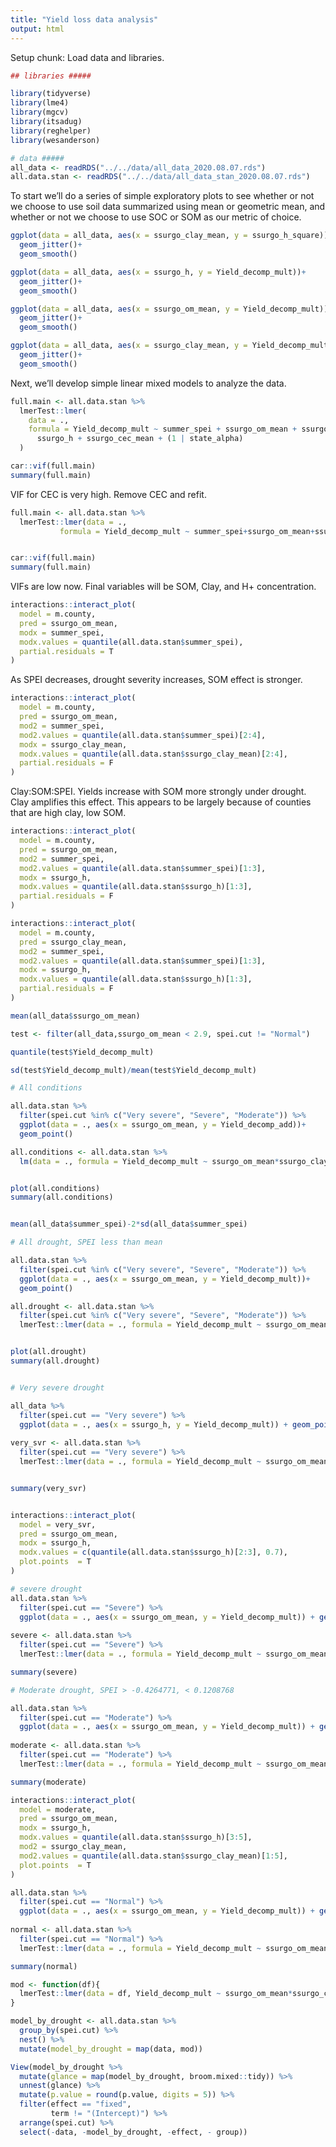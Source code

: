 ```yaml
---
title: "Yield loss data analysis"
output: html
---
```



Setup chunk: Load data and libraries. 

```r
## libraries #####

library(tidyverse)
library(lme4)
library(mgcv)
library(itsadug)
library(reghelper)
library(wesanderson)

# data #####
all_data <- readRDS("../../data/all_data_2020.08.07.rds")
all.data.stan <- readRDS("../../data/all_data_stan_2020.08.07.rds")

```

To start we'll do a series of simple exploratory plots to see whether or not we choose to use soil data summarized using mean or geometric mean, and whether or not we choose to use SOC or SOM as our metric of choice. 

```r

ggplot(data = all_data, aes(x = ssurgo_clay_mean, y = ssurgo_h_square))+
  geom_jitter()+
  geom_smooth()

ggplot(data = all_data, aes(x = ssurgo_h, y = Yield_decomp_mult))+
  geom_jitter()+
  geom_smooth()

ggplot(data = all_data, aes(x = ssurgo_om_mean, y = Yield_decomp_mult))+
  geom_jitter()+
  geom_smooth()

ggplot(data = all_data, aes(x = ssurgo_clay_mean, y = Yield_decomp_mult))+
  geom_jitter()+
  geom_smooth()
```
Next, we'll develop simple linear mixed models to analyze the data. 

```r
full.main <- all.data.stan %>%
  lmerTest::lmer(
    data = .,
    formula = Yield_decomp_mult ~ summer_spei + ssurgo_om_mean + ssurgo_clay_mean +
      ssurgo_h + ssurgo_cec_mean + (1 | state_alpha)
  )

car::vif(full.main)
summary(full.main)

```
VIF for CEC is very high. Remove CEC and refit. 

```r

full.main <- all.data.stan %>%
  lmerTest::lmer(data = ., 
           formula = Yield_decomp_mult ~ summer_spei+ssurgo_om_mean+ssurgo_clay_mean+ssurgo_h+(1|state_alpha))


car::vif(full.main)
summary(full.main)

```

VIFs are low now. Final variables will be SOM, Clay, and H+ concentration. 



```r

interactions::interact_plot(
  model = m.county,
  pred = ssurgo_om_mean,
  modx = summer_spei,
  modx.values = quantile(all.data.stan$summer_spei),
  partial.residuals = T
)
```


As SPEI decreases, drought severity increases, SOM effect is stronger. 

```r

interactions::interact_plot(
  model = m.county,
  pred = ssurgo_om_mean,
  mod2 = summer_spei,
  mod2.values = quantile(all.data.stan$summer_spei)[2:4],
  modx = ssurgo_clay_mean,
  modx.values = quantile(all.data.stan$ssurgo_clay_mean)[2:4],
  partial.residuals = F
)
```
Clay:SOM:SPEI. Yields increase with SOM more strongly under drought. Clay amplifies this effect. This appears to be largely because of counties that are high clay, low SOM. 

```r

interactions::interact_plot(
  model = m.county,
  pred = ssurgo_om_mean,
  mod2 = summer_spei,
  mod2.values = quantile(all.data.stan$summer_spei)[1:3],
  modx = ssurgo_h,
  modx.values = quantile(all.data.stan$ssurgo_h)[1:3],
  partial.residuals = F
)
```

```r

interactions::interact_plot(
  model = m.county,
  pred = ssurgo_clay_mean,
  mod2 = summer_spei,
  mod2.values = quantile(all.data.stan$summer_spei)[1:3],
  modx = ssurgo_h,
  modx.values = quantile(all.data.stan$ssurgo_h)[1:3],
  partial.residuals = F
)
```

```r
mean(all_data$ssurgo_om_mean)

test <- filter(all_data,ssurgo_om_mean < 2.9, spei.cut != "Normal")

quantile(test$Yield_decomp_mult)

sd(test$Yield_decomp_mult)/mean(test$Yield_decomp_mult)

```

```r
# All conditions

all.data.stan %>%
  filter(spei.cut %in% c("Very severe", "Severe", "Moderate")) %>%
  ggplot(data = ., aes(x = ssurgo_om_mean, y = Yield_decomp_add))+ 
  geom_point()

all.conditions <- all.data.stan %>%
  lm(data = ., formula = Yield_decomp_mult ~ ssurgo_om_mean*ssurgo_clay_mean*ssurgo_h)


plot(all.conditions)
summary(all.conditions)


mean(all_data$summer_spei)-2*sd(all_data$summer_spei)
```


```r
# All drought, SPEI less than mean

all.data.stan %>%
  filter(spei.cut %in% c("Very severe", "Severe", "Moderate")) %>%
  ggplot(data = ., aes(x = ssurgo_om_mean, y = Yield_decomp_mult))+ 
  geom_point()

all.drought <- all.data.stan %>%
  filter(spei.cut %in% c("Very severe", "Severe", "Moderate")) %>%
  lmerTest::lmer(data = ., formula = Yield_decomp_mult ~ ssurgo_om_mean*ssurgo_clay_mean*ssurgo_h+(1|state_alpha))


plot(all.drought)
summary(all.drought)



```

```r

# Very severe drought

all_data %>%
  filter(spei.cut == "Very severe") %>%
  ggplot(data = ., aes(x = ssurgo_h, y = Yield_decomp_mult)) + geom_point() 
  
very_svr <- all.data.stan %>%
  filter(spei.cut == "Very severe") %>%
  lmerTest::lmer(data = ., formula = Yield_decomp_mult ~ ssurgo_om_mean*ssurgo_clay_mean*ssurgo_h+(1|state_alpha))


summary(very_svr)


interactions::interact_plot(
  model = very_svr,
  pred = ssurgo_om_mean,
  modx = ssurgo_h,
  modx.values = c(quantile(all.data.stan$ssurgo_h)[2:3], 0.7),
  plot.points  = T
)


```

```r
# severe drought
all.data.stan %>%
  filter(spei.cut == "Severe") %>%
  ggplot(data = ., aes(x = ssurgo_om_mean, y = Yield_decomp_mult)) + geom_point() 
  
severe <- all.data.stan %>%
  filter(spei.cut == "Severe") %>%
  lmerTest::lmer(data = ., formula = Yield_decomp_mult ~ ssurgo_om_mean*ssurgo_clay_mean*ssurgo_h+(1|state_alpha))

summary(severe)

```


```r

# Moderate drought, SPEI > -0.4264771, < 0.1208768

all.data.stan %>%
  filter(spei.cut == "Moderate") %>%
  ggplot(data = ., aes(x = ssurgo_om_mean, y = Yield_decomp_mult)) + geom_point() 
  
moderate <- all.data.stan %>%
  filter(spei.cut == "Moderate") %>%
  lmerTest::lmer(data = ., formula = Yield_decomp_mult ~ ssurgo_om_mean*ssurgo_clay_mean*ssurgo_h+(1|state_alpha))

summary(moderate)

interactions::interact_plot(
  model = moderate,
  pred = ssurgo_om_mean,
  modx = ssurgo_h,
  modx.values = quantile(all.data.stan$ssurgo_h)[3:5],
  mod2 = ssurgo_clay_mean,
  mod2.values = quantile(all.data.stan$ssurgo_clay_mean)[1:5],
  plot.points  = T
)
```

```r

all.data.stan %>%
  filter(spei.cut == "Normal") %>%
  ggplot(data = ., aes(x = ssurgo_om_mean, y = Yield_decomp_mult)) + geom_point() 
  
normal <- all.data.stan %>%
  filter(spei.cut == "Normal") %>%
  lmerTest::lmer(data = ., formula = Yield_decomp_mult ~ ssurgo_om_mean*ssurgo_clay_mean*ssurgo_h+(1|state_alpha))

summary(normal)


```
```r

mod <- function(df){
  lmerTest::lmer(data = df, Yield_decomp_mult ~ ssurgo_om_mean*ssurgo_clay_mean*ssurgo_h+(1|state_alpha))
}

model_by_drought <- all.data.stan %>%
  group_by(spei.cut) %>%
  nest() %>%
  mutate(model_by_drought = map(data, mod))

View(model_by_drought %>% 
  mutate(glance = map(model_by_drought, broom.mixed::tidy)) %>% 
  unnest(glance) %>%
  mutate(p.value = round(p.value, digits = 5)) %>%
  filter(effect == "fixed", 
         term != "(Intercept)") %>%
  arrange(spei.cut) %>%
  select(-data, -model_by_drought, -effect, - group))
```